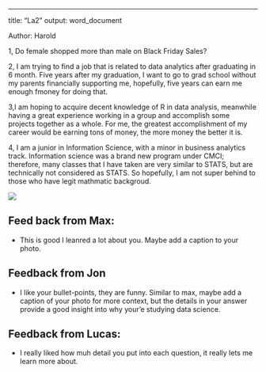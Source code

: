 ---
title: "La2"
output: word_document

Author: Harold


1, Do female shopped more than male on Black Friday Sales?

2, I am trying to find a job that is related to data analytics after graduating in 6 month. Five years after my graduation, I want to go to grad school without my parents financially supporting me, hopefully, five years can earn me enough fmoney for doing that.

3,I am hoping to acquire decent knowledge of R in data analysis, meanwhile having a great experience working in a group and accomplish some projects together as a whole. For me, the greatest accomplishment of my career would be earning tons of money, the more money the better it is.

4, I am a junior in Information Science, with a minor in business analytics track. Information science was a brand new program under CMCI; therefore, many classes that I have taken are very similar to STATS, but are technically not considered as STATS. So hopefully, I am not super behind to those who have legit mathmatic backgroud.


![](PIC.jpg)

## Feed back from Max:
* This is good I leanred a lot about you. Maybe add a caption to your photo.

## Feedback from Jon
* I like your bullet-points, they are funny.  Similar to max, maybe add a caption of your photo for more context, but the details in your answer provide a good insight into why your'e studying data science.

## Feedback from Lucas:
* I really liked how muh detail you put into each question, it really lets me learn more about.
